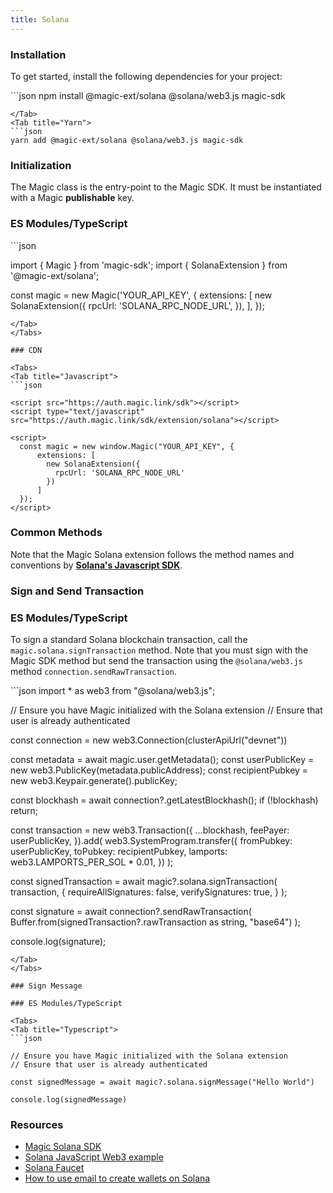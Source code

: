 ```yaml
---
title: Solana
---
```


### Installation

To get started, install the following dependencies for your project:

<Tabs>
<Tab title="NPM">
```json
npm install @magic-ext/solana @solana/web3.js magic-sdk

```
</Tab>
<Tab title="Yarn">
```json
yarn add @magic-ext/solana @solana/web3.js magic-sdk
```
</Tab>
</Tabs>

### Initialization

The Magic class is the entry-point to the Magic SDK. It must be instantiated with a Magic **publishable** key.

### ES Modules/TypeScript

<Tabs>
<Tab title="Typescript">
```json

import { Magic } from 'magic-sdk';
import { SolanaExtension } from '@magic-ext/solana';

const magic = new Magic('YOUR_API_KEY', {
  extensions: [
    new SolanaExtension({
      rpcUrl: 'SOLANA_RPC_NODE_URL',
    }),
  ],
});
```
</Tab>
</Tabs>

### CDN

<Tabs>
<Tab title="Javascript">
```json

<script src="https://auth.magic.link/sdk"></script>
<script type="text/javascript" src="https://auth.magic.link/sdk/extension/solana"></script>

<script>
  const magic = new window.Magic("YOUR_API_KEY", {
      extensions: [
        new SolanaExtension({
          rpcUrl: 'SOLANA_RPC_NODE_URL'
        })
      ]
  });
</script>
```
</Tab>
</Tabs>

### Common Methods

Note that the Magic Solana extension follows the method names and conventions by [**Solana's Javascript SDK**](https://solana.com/docs/clients/javascript).

### Sign and Send Transaction

### ES Modules/TypeScript

To sign a standard Solana blockchain transaction, call the `magic.solana.signTransaction` method. Note that you must sign with the Magic SDK method but send the transaction using the `@solana/web3.js` method `connection.sendRawTransaction`.

<Tabs>
<Tab title="Typescript">
```json
import * as web3 from "@solana/web3.js";

// Ensure you have Magic initialized with the Solana extension
// Ensure that user is already authenticated

const connection = new web3.Connection(clusterApiUrl("devnet"))

const metadata = await magic.user.getMetadata();
const userPublicKey = new web3.PublicKey(metadata.publicAddress);
const recipientPubkey = new web3.Keypair.generate().publicKey;

const blockhash = await connection?.getLatestBlockhash();
if (!blockhash) return;

const transaction = new web3.Transaction({
  ...blockhash,
  feePayer: userPublicKey,
}).add(
  web3.SystemProgram.transfer({
    fromPubkey: userPublicKey,
    toPubkey: recipientPubkey,
    lamports: web3.LAMPORTS_PER_SOL * 0.01,
  })
);

const signedTransaction = await magic?.solana.signTransaction(
  transaction,
  {
    requireAllSignatures: false,
    verifySignatures: true,
  }
);

const signature = await connection?.sendRawTransaction(
  Buffer.from(signedTransaction?.rawTransaction as string, "base64")
)⁠;

⁠console.log(signature);
```
</Tab>
</Tabs>

### Sign Message

### ES Modules/TypeScript

<Tabs>
<Tab title="Typescript">
```json

// Ensure you have Magic initialized with the Solana extension
// Ensure that user is already authenticated

const signedMessage = await magic?.solana.signMessage("Hello World")
⁠
console.log(signedMessage)
```
</Tab>
</Tabs>

### Resources

* [Magic Solana SDK](https://solana.com/docs/clients/javascript)
* [Solana JavaScript Web3 example](https://codesandbox.io/s/github/MagicLabs/example-solana)
* [Solana Faucet](https://solfaucet.com/)
* [How to use email to create wallets on Solana](https://magic.link/posts/email-otp-with-solana-guide)
